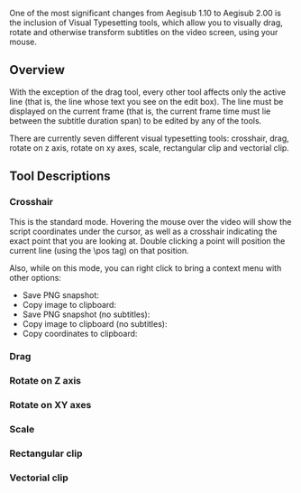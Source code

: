 One of the most significant changes from Aegisub 1.10 to Aegisub 2.00 is the inclusion of Visual Typesetting tools, which allow you to visually drag, rotate and otherwise transform subtitles on the video screen, using your mouse.

== Overview ==

With the exception of the drag tool, every other tool affects only the active line (that is, the line whose text you see on the edit box). The line must be displayed on the current frame (that is, the current frame time must lie between the subtitle duration span) to be edited by any of the tools.

There are currently seven different visual typesetting tools: crosshair, drag, rotate on z axis, rotate on xy axes, scale, rectangular clip and vectorial clip.

== Tool Descriptions ==

=== Crosshair === 
This is the standard mode. Hovering the mouse over the video will show the script coordinates under the cursor, as well as a crosshair indicating the exact point that you are looking at. Double clicking a point will position the current line (using the \pos tag) on that position.

Also, while on this mode, you can right click to bring a context menu with other options:

* Save PNG snapshot: 
* Copy image to clipboard: 
* Save PNG snapshot (no subtitles): 
* Copy image to clipboard (no subtitles): 
* Copy coordinates to clipboard: 

=== Drag ===

=== Rotate on Z axis ===

=== Rotate on XY axes === 

=== Scale ===

=== Rectangular clip ===

=== Vectorial clip ===